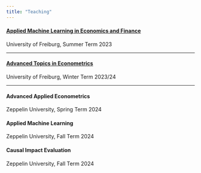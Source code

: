 ```yaml
---
title: "Teaching"
---
```


#### [Applied Machine Learning in Economics and Finance](https://www.econometrics.uni-freiburg.de/de/lehre/sommersemester-2023/applied-machine-learning-in-economics-and-finance)

University of Freiburg, Summer Term 2023

------------------------------------------------------------------------

#### [Advanced Topics in Econometrics](https://www.econometrics.uni-freiburg.de/de/lehre/wintersemester-2023-2024/advanced-topics-in-econometrics)

University of Freiburg, Winter Term 2023/24

------------------------------------------------------------------------

#### Advanced Applied Econometrics

Zeppelin University, Spring Term 2024

<!--
(https://zuhause.zeppelin-university.net/scripts/mgrqispi.dll?APPNAME=CampusNet&PRGNAME=COURSEDETAILS&ARGUMENTS=-N000000000000001,-N000748,-N0,-N388123110508214,-N388123110590215,-N0,-N0,-N0)

-->

#### Applied Machine Learning

Zeppelin University, Fall Term 2024


#### Causal Impact Evaluation

Zeppelin University, Fall Term 2024
